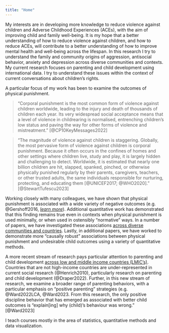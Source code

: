 ```yaml
---
title: "Home"
---
```


My interests are in developing more knowledge to reduce violence against children and Adverse Childhood Experiences (ACEs), with the aim of improving child and family well-being. It is my hope that a better understanding of how to reduce violence against children, and how to reduce ACEs, will contribute to a better understanding of how to improve mental health and well-being across the lifespan. In this research I try to understand the family and community origins of aggression, antisocial behavior, anxiety and depression across diverse communities and contexts. My current research focuses on parenting and child development using international data. I try to understand these issues within the context of current conversations about children’s rights.

A particular focus of my work has been to examine the outcomes of physical punishment. 

> "Corporal punishment is the most common form of violence against children worldwide, leading to the injury and death of thousands of children each year. Its very widespread social acceptance means that a level of violence in childrearing is normalised, entrenching children’s low status and paving the way for other forms of violence and mistreatment." [@CP10KeyMessages2022]

> "The magnitude of violence against children is staggering. Globally, the most pervasive form of violence against children is corporal punishment. Because it often occurs in the confines of homes and other settings where children live, study and play, it is largely hidden and challenging to detect. Worldwide, it is estimated that nearly one billion children are hit, slapped, spanked, pinched, or otherwise physically punished regularly by their parents, caregivers, teachers, or other trusted adults, the same individuals responsible for nurturing, protecting, and educating them [@UNICEF2017; @WHO2020]." [@StewartTufescu2023]

Working closely with many colleagues, we have shown that physical punishment is associated with a wide variety of negative outcomes (e.g. @Gershoff2016, [*learn more*](https://agrogan1.github.io/research.html#meta-analysis-of-research-on-corporal-punishment)). Additional quantitative work has demonstrated that this finding remains true even in contexts when physical punishment is used minimally, or when used in ostensibly "normative" ways. In a number of papers, we have investigated these associations [across diverse communities and countries](research.qmd). Lastly, in additional papers, we have worked to demonstrate more "causally robust" associations between physical punishment and undesirable child outcomes using a variety of quantitative methods.

A more recent stream of research pays particular attention to parenting and child development [across low and middle income countries (LMIC's)](https://agrogan1.github.io/research.html#multiple-indicator-cluster-surveys-mics-unicef-data). Countries that are not high-income countries are under-represented in current social research (@Henrich2010), particularly research on parenting and child development (@Draper2022). Further, in this new stream of research, we examine a broader range of parenting behaviors, with a particular emphasis on "positive parenting" strategies (e.g. @Ward2022LCA, @Ward2023. From this research, the only positive discipline behavior that has emerged as associated with better child outcomes is "explain[ing] why (child)’s behaviour was wrong." [@Ward2023]

I teach courses mostly in the area of statistics, quantitative methods and data visualization.
